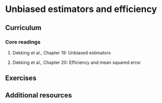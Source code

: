 # Unbiased estimators and efficiency

## Curriculum

### Core readings
1. Dekking et al., Chapter 19: Unbiased estimators

2. Dekking et al., Chapter 20: Efficiency and mean squared error

## Exercises

## Additional resources
